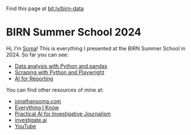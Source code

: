 ::: {.callout-tip appearance="simple"}
Find this page at [bit.ly/birn-data](https://bit.ly/birn-data)
:::

# BIRN Summer School 2024

Hi, I'm [Soma](https://twitter.com/dangerscarf)! This is everything I presented at the BIRN Summer School in 2024. So far you can see:

- [Data analysis with Python and pandas](pandas.qmd)
- [Scraping with Python and Playwright](scraping.qmd)
- [AI for Reporting](ai-reporting.qmd)


You can find other resources of mine at:

- [jonathansoma.com](https://jonathansoma.com/)
- [Everything I Know](https://jonathansoma.com/everything/)
- [Practical AI for Investigative Journalism](https://www.youtube.com/playlist?list=PLewNEVDy7gq1_GPUaL0OQ31QsiHP5ncAQ)
- [investigate.ai](https://investigate.ai/)
- [YouTube](https://youtube.com/@jsoma/live)